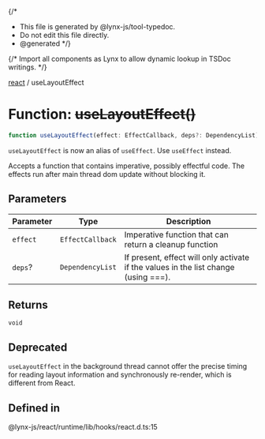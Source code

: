{/*
* This file is generated by @lynx-js/tool-typedoc.
* Do not edit this file directly.
* @generated
*/}

{/* Import all components as Lynx to allow dynamic lookup in TSDoc writings. */}

[react](/api/react/index.mdx) / useLayoutEffect

# Function: ~~useLayoutEffect()~~

```ts
function useLayoutEffect(effect: EffectCallback, deps?: DependencyList): void;
```

`useLayoutEffect` is now an alias of `useEffect`. Use `useEffect` instead.

Accepts a function that contains imperative, possibly effectful code. The effects run after main thread dom update without blocking it.

## Parameters

| Parameter | Type             | Description                                                                         |
| --------- | ---------------- | ----------------------------------------------------------------------------------- |
| `effect`  | `EffectCallback` | Imperative function that can return a cleanup function                              |
| `deps`?   | `DependencyList` | If present, effect will only activate if the values in the list change (using ===). |

## Returns

`void`

## Deprecated

`useLayoutEffect` in the background thread cannot offer the precise timing for reading layout information and synchronously re-render, which is different from React.

## Defined in

@lynx-js/react/runtime/lib/hooks/react.d.ts:15
